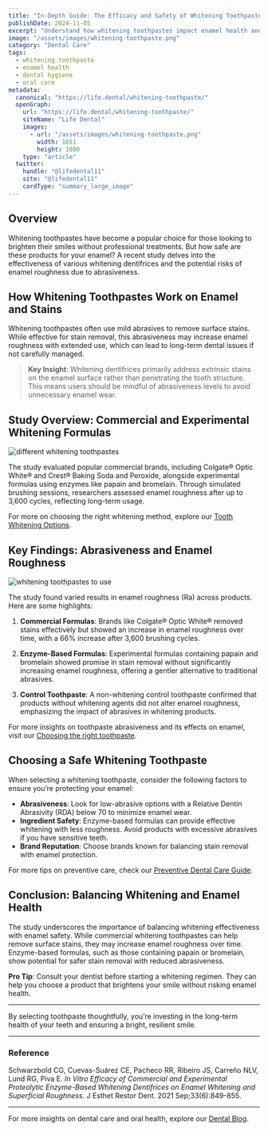 ```yaml
---
title: "In-Depth Guide: The Efficacy and Safety of Whitening Toothpastes on Enamel Health"
publishDate: 2024-11-05
excerpt: "Understand how whitening toothpastes impact enamel health and learn how to choose products that balance effectiveness with safety."
image: "/assets/images/whitening-toothpaste.png"
category: "Dental Care"
tags:
  - whitening toothpaste
  - enamel health
  - dental hygiene
  - oral care
metadata:
  canonical: "https://life.dental/whitening-toothpaste/"
  openGraph:
    url: "https://life.dental/whitening-toothpaste/"
    siteName: "Life Dental"
    images:
      - url: "/assets/images/whitening-toothpaste.png"
        width: 1651
        height: 1080
    type: "article"
  twitter:
    handle: "@lifedental11"
    site: "@lifedental11"
    cardType: "summary_large_image"
---
```


## Overview

Whitening toothpastes have become a popular choice for those looking to brighten their smiles without professional treatments. But how safe are these products for your enamel? A recent study delves into the effectiveness of various whitening dentifrices and the potential risks of enamel roughness due to abrasiveness.

## How Whitening Toothpastes Work on Enamel and Stains


Whitening toothpastes often use mild abrasives to remove surface stains. While effective for stain removal, this abrasiveness may increase enamel roughness with extended use, which can lead to long-term dental issues if not carefully managed. 

> **Key Insight**: Whitening dentifrices primarily address extrinsic stains on the enamel surface rather than penetrating the tooth structure. This means users should be mindful of abrasiveness levels to avoid unnecessary enamel wear.

## Study Overview: Commercial and Experimental Whitening Formulas

![different whitening toothpastes](/assets/images/toothpastelist.png "Toothpastes used in the study")

The study evaluated popular commercial brands, including Colgate® Optic White® and Crest® Baking Soda and Peroxide, alongside experimental formulas using enzymes like papain and bromelain. Through simulated brushing sessions, researchers assessed enamel roughness after up to 3,600 cycles, reflecting long-term usage.

For more on choosing the right whitening method, explore our [Tooth Whitening Options](https://life.dental/whitening/).

## Key Findings: Abrasiveness and Enamel Roughness

![whitening toothpastes to use](/assets/images/toothpastetable.png "Abrasiveness of toothpastes in the study")

The study found varied results in enamel roughness (Ra) across products. Here are some highlights:

1. **Commercial Formulas**: Brands like Colgate® Optic White® removed stains effectively but showed an increase in enamel roughness over time, with a 66% increase after 3,600 brushing cycles.
   
2. **Enzyme-Based Formulas**: Experimental formulas containing papain and bromelain showed promise in stain removal without significantly increasing enamel roughness, offering a gentler alternative to traditional abrasives.

3. **Control Toothpaste**: A non-whitening control toothpaste confirmed that products without whitening agents did not alter enamel roughness, emphasizing the impact of abrasives in whitening products.

For more insights on toothpaste abrasiveness and its effects on enamel, visit our [Choosing the right toothpaste](https://life.dental/choosing-the-right-toothpaste/).

## Choosing a Safe Whitening Toothpaste


When selecting a whitening toothpaste, consider the following factors to ensure you’re protecting your enamel:

- **Abrasiveness**: Look for low-abrasive options with a Relative Dentin Abrasivity (RDA) below 70 to minimize enamel wear.
- **Ingredient Safety**: Enzyme-based formulas can provide effective whitening with less roughness. Avoid products with excessive abrasives if you have sensitive teeth.
- **Brand Reputation**: Choose brands known for balancing stain removal with enamel protection.

For more tips on preventive care, check our [Preventive Dental Care Guide](https://life.dental/cleaning/).

## Conclusion: Balancing Whitening and Enamel Health


The study underscores the importance of balancing whitening effectiveness with enamel safety. While commercial whitening toothpastes can help remove surface stains, they may increase enamel roughness over time. Enzyme-based formulas, such as those containing papain or bromelain, show potential for safer stain removal with reduced abrasiveness.

**Pro Tip**: Consult your dentist before starting a whitening regimen. They can help you choose a product that brightens your smile without risking enamel health.



---

By selecting toothpaste thoughtfully, you’re investing in the long-term health of your teeth and ensuring a bright, resilient smile.

---

### Reference

Schwarzbold CG, Cuevas-Suárez CE, Pacheco RR, Ribeiro JS, Carreño NLV, Lund RG, Piva E. *In Vitro Efficacy of Commercial and Experimental Proteolytic Enzyme-Based Whitening Dentifrices on Enamel Whitening and Superficial Roughness*. J Esthet Restor Dent. 2021 Sep;33(6):849-855.

---

For more insights on dental care and oral health, explore our [Dental Blog](https://life.dental/blog/).
